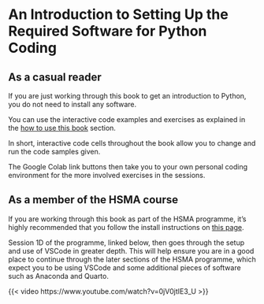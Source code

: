 # An Introduction to Setting Up the Required Software for Python Coding

## As a casual reader

If you are just working through this book to get an introduction to Python, you do not need to install any software.

You can use the interactive code examples and exercises as explained in the [how to use this book](how_to_use_book.qmd) section.

In short, interactive code cells throughout the book allow you to change and run the code samples given.

The Google Colab link buttons then take you to your own personal coding environment for the more involved exercises in the sessions.

## As a member of the HSMA course

If you are working through this book as part of the HSMA programme, it's highly recommended that you follow the install instructions on [this page](https://sites.google.com/nihr.ac.uk/hsma/hsma-resources#h.hgzgw4ix2tu).

Session 1D of the programme, linked below, then goes through the setup and use of VSCode in greater depth. This will help ensure you are in a good place to continue through the later sections of the HSMA programme, which expect you to be using VSCode and some additional pieces of software such as Anaconda and Quarto.

{{< video https://www.youtube.com/watch?v=0jV0jtIE3_U >}}
